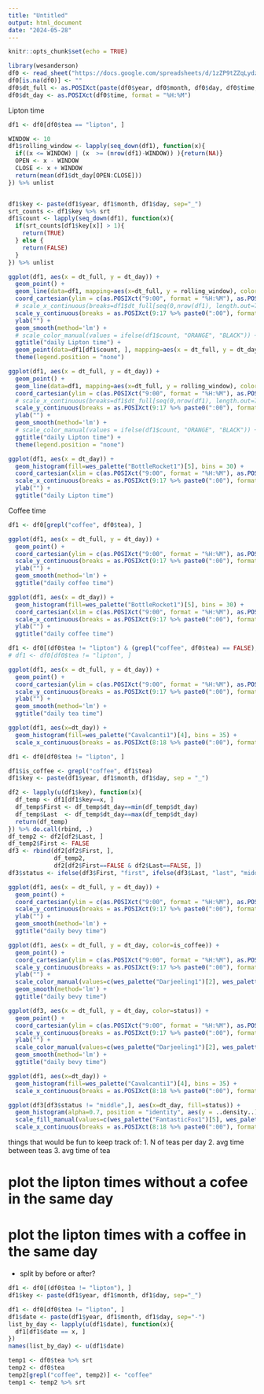 ---
title: "Untitled"
output: html_document
date: "2024-05-28"
---

```{r setup, include=FALSE}
knitr::opts_chunk$set(echo = TRUE)
```

```{r}
library(wesanderson)
df0 <- read_sheet("https://docs.google.com/spreadsheets/d/1zZP9tZZqLydz7tnPKlQTDWkiuuVRIwGO6m63kkV_8wc/edit#gid=0") %>% as.data.frame()
df0[is.na(df0)] <- ""
df0$dt_full <- as.POSIXct(paste(df0$year, df0$month, df0$day, df0$time, sep="-"), format = "%Y-%m-%d-%H:%M")
df0$dt_day <- as.POSIXct(df0$time, format = "%H:%M")
```

Lipton time
```{r}
df1 <- df0[df0$tea == "lipton", ]

WINDOW <- 10
df1$rolling_window <- lapply(seq_down(df1), function(x){
  if((x <= WINDOW) | (x  >= (nrow(df1)-WINDOW)) ){return(NA)}
  OPEN <- x - WINDOW
  CLOSE <- x + WINDOW
  return(mean(df1$dt_day[OPEN:CLOSE]))
}) %>% unlist


df1$key <- paste(df1$year, df1$month, df1$day, sep="_")
srt_counts <- df1$key %>% srt
df1$count <- lapply(seq_down(df1), function(x){
  if(srt_counts[df1$key[x]] > 1){
    return(TRUE)
  } else {
    return(FALSE)
  }
}) %>% unlist

ggplot(df1, aes(x = dt_full, y = dt_day)) + 
  geom_point() + 
  geom_line(data=df1, mapping=aes(x=dt_full, y = rolling_window), color="RED") +
  coord_cartesian(ylim = c(as.POSIXct("9:00", format = "%H:%M"), as.POSIXct("17:00", format = "%H:%M"))) + 
  # scale_x_continuous(breaks=df1$dt_full[seq(0,nrow(df1), length.out=7)]) +
  scale_y_continuous(breaks = as.POSIXct(9:17 %>% paste0(":00"), format = "%H:%M"), labels = paste0(c(9:12,1:5), c(rep(" AM",3), rep(" PM", 6)))) + 
  ylab("") + 
  geom_smooth(method='lm') +
  # scale_color_manual(values = ifelse(df1$count, "ORANGE", "BLACK")) +
  ggtitle("daily Lipton time") + 
  geom_point(data=df1[df1$count, ], mapping=aes(x = dt_full, y = dt_day, color="RED")) + 
  theme(legend.position = "none")

ggplot(df1, aes(x = dt_full, y = dt_day)) + 
  geom_point() + 
  geom_line(data=df1, mapping=aes(x=dt_full, y = rolling_window), color="RED") +
  coord_cartesian(ylim = c(as.POSIXct("9:00", format = "%H:%M"), as.POSIXct("17:00", format = "%H:%M"))) + 
  # scale_x_continuous(breaks=df1$dt_full[seq(0,nrow(df1), length.out=7)]) +
  scale_y_continuous(breaks = as.POSIXct(9:17 %>% paste0(":00"), format = "%H:%M"), labels = paste0(c(9:12,1:5), c(rep(" AM",3), rep(" PM", 6)))) + 
  ylab("") + 
  geom_smooth(method='lm') +
  # scale_color_manual(values = ifelse(df1$count, "ORANGE", "BLACK")) +
  ggtitle("daily Lipton time") + 
  theme(legend.position = "none")

ggplot(df1, aes(x = dt_day)) + 
  geom_histogram(fill=wes_palette("BottleRocket1")[5], bins = 30) + 
  coord_cartesian(xlim = c(as.POSIXct("9:00", format = "%H:%M"), as.POSIXct("17:00", format = "%H:%M"))) + 
  scale_x_continuous(breaks = as.POSIXct(9:17 %>% paste0(":00"), format = "%H:%M"), labels = paste0(c(9:12,1:5), c(rep(" AM",3), rep(" PM", 6)))) + 
  ylab("") + 
  ggtitle("daily Lipton time")
```


Coffee time
```{r}
df1 <- df0[grepl("coffee", df0$tea), ]

ggplot(df1, aes(x = dt_full, y = dt_day)) + 
  geom_point() + 
  coord_cartesian(ylim = c(as.POSIXct("9:00", format = "%H:%M"), as.POSIXct("17:00", format = "%H:%M"))) + 
  scale_y_continuous(breaks = as.POSIXct(9:17 %>% paste0(":00"), format = "%H:%M"), labels = paste0(c(9:12,1:5), c(rep(" AM",4), rep(" PM", 5)))) + 
  ylab("") + 
  geom_smooth(method='lm') +
  ggtitle("daily coffee time")

ggplot(df1, aes(x = dt_day)) + 
  geom_histogram(fill=wes_palette("BottleRocket1")[5], bins = 30) + 
  coord_cartesian(xlim = c(as.POSIXct("9:00", format = "%H:%M"), as.POSIXct("17:00", format = "%H:%M"))) + 
  scale_x_continuous(breaks = as.POSIXct(9:17 %>% paste0(":00"), format = "%H:%M"), labels = paste0(c(9:12,1:5), c(rep(" AM",3), rep(" PM", 6)))) + 
  ylab("") + 
  ggtitle("daily coffee time")
```


```{r}
df1 <- df0[(df0$tea != "lipton") & (grepl("coffee", df0$tea) == FALSE), ]
# df1 <- df0[df0$tea != "lipton", ]

ggplot(df1, aes(x = dt_full, y = dt_day)) + 
  geom_point() + 
  coord_cartesian(ylim = c(as.POSIXct("9:00", format = "%H:%M"), as.POSIXct("17:00", format = "%H:%M"))) + 
  scale_y_continuous(breaks = as.POSIXct(9:17 %>% paste0(":00"), format = "%H:%M"), labels = paste0(c(9:12,1:5), c(rep(" AM",4), rep(" PM", 5)))) + 
  ylab("") + 
  geom_smooth(method='lm') +
  ggtitle("daily tea time")

ggplot(df1, aes(x=dt_day)) + 
  geom_histogram(fill=wes_palette("Cavalcanti1")[4], bins = 35) +
  scale_x_continuous(breaks = as.POSIXct(8:18 %>% paste0(":00"), format = "%H:%M"), labels = paste0(c(8:12,1:6), c(rep(" AM",4), rep(" PM", 7))))
```

```{r}
df1 <- df0[df0$tea != "lipton", ]

df1$is_coffee <- grepl("coffee", df1$tea)
df1$key <- paste(df1$year, df1$month, df1$day, sep = "_")

df2 <- lapply(u(df1$key), function(x){
  df_temp <- df1[df1$key==x, ]
  df_temp$First <- df_temp$dt_day==min(df_temp$dt_day)
  df_temp$Last  <- df_temp$dt_day==max(df_temp$dt_day)
  return(df_temp)
}) %>% do.call(rbind, .)
df_temp2 <- df2[df2$Last, ]
df_temp2$First <- FALSE
df3 <- rbind(df2[df2$First, ], 
             df_temp2, 
             df2[df2$First==FALSE & df2$Last==FALSE, ])
df3$status <- ifelse(df3$First, "first", ifelse(df3$Last, "last", "middle"))

ggplot(df1, aes(x = dt_full, y = dt_day)) + 
  geom_point() + 
  coord_cartesian(ylim = c(as.POSIXct("9:00", format = "%H:%M"), as.POSIXct("17:00", format = "%H:%M"))) + 
  scale_y_continuous(breaks = as.POSIXct(9:17 %>% paste0(":00"), format = "%H:%M"), labels = paste0(c(9:12,1:5), c(rep(" AM",3), rep(" PM", 6)))) + 
  ylab("") + 
  geom_smooth(method='lm') +
  ggtitle("daily bevy time")

ggplot(df1, aes(x = dt_full, y = dt_day, color=is_coffee)) + 
  geom_point() + 
  coord_cartesian(ylim = c(as.POSIXct("9:00", format = "%H:%M"), as.POSIXct("17:00", format = "%H:%M"))) + 
  scale_y_continuous(breaks = as.POSIXct(9:17 %>% paste0(":00"), format = "%H:%M"), labels = paste0(c(9:12,1:5), c(rep(" AM",3), rep(" PM", 6)))) + 
  ylab("") + 
  scale_color_manual(values=c(wes_palette("Darjeeling1")[2], wes_palette("Darjeeling1")[3])) +
  geom_smooth(method='lm') +
  ggtitle("daily bevy time")

ggplot(df3, aes(x = dt_full, y = dt_day, color=status)) + 
  geom_point() + 
  coord_cartesian(ylim = c(as.POSIXct("9:00", format = "%H:%M"), as.POSIXct("17:00", format = "%H:%M"))) + 
  scale_y_continuous(breaks = as.POSIXct(9:17 %>% paste0(":00"), format = "%H:%M"), labels = paste0(c(9:12,1:5), c(rep(" AM",3), rep(" PM", 6)))) + 
  ylab("") + 
  scale_color_manual(values=c(wes_palette("Darjeeling1")[2], wes_palette("Darjeeling1")[3], wes_palette("Darjeeling1")[1])) +
  geom_smooth(method='lm') +
  ggtitle("daily bevy time")

ggplot(df1, aes(x=dt_day)) + 
  geom_histogram(fill=wes_palette("Cavalcanti1")[4], bins = 35) +
  scale_x_continuous(breaks = as.POSIXct(8:18 %>% paste0(":00"), format = "%H:%M"), labels = paste0(c(8:12,1:6), c(rep(" AM",4), rep(" PM", 7))))

ggplot(df3[df3$status != "middle",], aes(x=dt_day, fill=status)) + 
  geom_histogram(alpha=0.7, position = "identity", aes(y = ..density..)) +
  scale_fill_manual(values=c(wes_palette("FantasticFox1")[5], wes_palette("FantasticFox1")[3])) +
  scale_x_continuous(breaks = as.POSIXct(8:18 %>% paste0(":00"), format = "%H:%M"), labels = paste0(c(8:12,1:6), c(rep(" AM",4), rep(" PM", 7))))
```

things that would be fun to keep track of:
1. N of teas per day
2. avg time between teas
3. avg time of tea

# plot the lipton times without a cofee in the same day
# plot the lipton times with a coffee in the same day
  - split by before or after?
  
```{r}
df1 <- df0[(df0$tea != "lipton"), ]
df1$key <- paste(df1$year, df1$month, df1$day, sep="_")


```
  


```{r}
df1 <- df0[df0$tea != "lipton", ]
df1$date <- paste(df1$year, df1$month, df1$day, sep="-")
list_by_day <- lapply(u(df1$date), function(x){
  df1[df1$date == x, ]
})
names(list_by_day) <- u(df1$date)

```



```{r}
temp1 <- df0$tea %>% srt
temp2 <- df0$tea
temp2[grepl("coffee", temp2)] <- "coffee"
temp1 <- temp2 %>% srt
```

